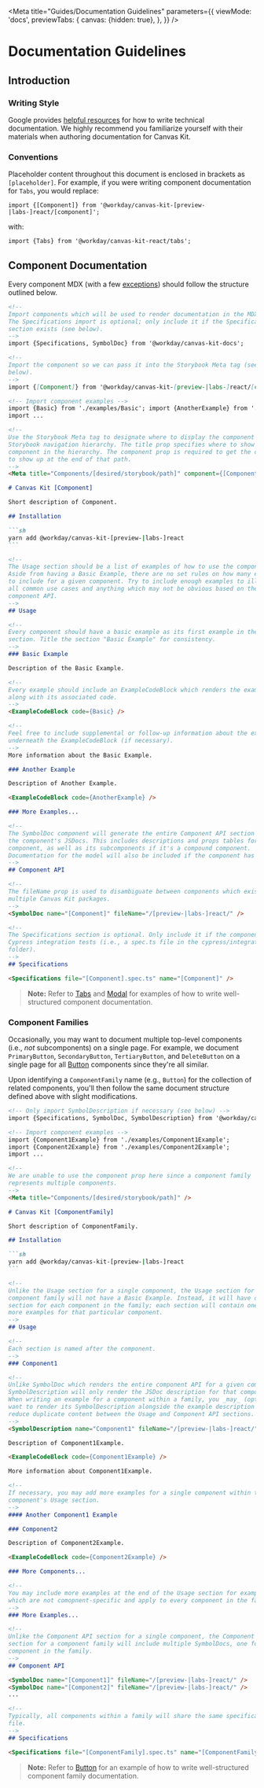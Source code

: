 <Meta
  title="Guides/Documentation Guidelines"
  parameters={{
    viewMode: 'docs',
    previewTabs: {
      canvas: {hidden: true},
    },
  }}
/>

# Documentation Guidelines

## Introduction

### Writing Style

Google provides [helpful resources](https://developers.google.com/tech-writing/overview) for how to
write technical documentation. We highly recommend you familiarize yourself with their materials
when authoring documentation for Canvas Kit.

### Conventions

Placeholder content throughout this document is enclosed in brackets as `[placeholder]`. For
example, if you were writing component documentation for `Tabs`, you would replace:

```tsx
import {[Component]} from '@workday/canvas-kit-[preview-|labs-]react/[component]';
```

with:

```tsx
import {Tabs} from '@workday/canvas-kit-react/tabs';
```

## Component Documentation

Every component MDX (with a few [exceptions](#component-families)) should follow the structure
outlined below.

````md
<!--
Import components which will be used to render documentation in the MDX file.
The Specifications import is optional; only include it if the Specifications
section exists (see below).
-->
import {Specifications, SymbolDoc} from '@workday/canvas-kit-docs';

<!--
Import the component so we can pass it into the Storybook Meta tag (see
below).
-->
import {[Component]} from '@workday/canvas-kit-[preview-|labs-]react/[component]';

<!-- Import component examples -->
import {Basic} from './examples/Basic'; import {AnotherExample} from './examples/AnotherExample';
import ...

<!--
Use the Storybook Meta tag to designate where to display the component in the
Storybook navigation hierarchy. The title prop specifies where to show the
component in the hierarchy. The component prop is required to get the component
to show up at the end of that path.
-->
<Meta title="Components/[desired/storybook/path]" component={[Component]} />

# Canvas Kit [Component]

Short description of Component.

## Installation

```sh
yarn add @workday/canvas-kit-[preview-|labs-]react
```

<!--
The Usage section should be a list of examples of how to use the component.
Aside from having a Basic Example, there are no set rules on how many examples
to include for a given component. Try to include enough examples to illustrate
all common use cases and anything which may not be obvious based on the
component API.
-->
## Usage

<!--
Every component should have a basic example as its first example in the Usage
section. Title the section "Basic Example" for consistency.
-->
### Basic Example

Description of the Basic Example.

<!--
Every example should include an ExampleCodeBlock which renders the example
along with its associated code.
-->
<ExampleCodeBlock code={Basic} />

<!--
Feel free to include supplemental or follow-up information about the example
underneath the ExampleCodeBlock (if necessary).
-->
More information about the Basic Example.

### Another Example

Description of Another Example.

<ExampleCodeBlock code={AnotherExample} />

### More Examples...

<!--
The SymbolDoc component will generate the entire Component API section using
the component's JSDocs. This includes descriptions and props tables for the
component, as well as its subcomponents if it's a compound component.
Documentation for the model will also be included if the component has a model.
-->
## Component API

<!--
The fileName prop is used to disambiguate between components which exist in
multiple Canvas Kit packages.
-->
<SymbolDoc name="[Component]" fileName="/[preview-|labs-]react/" />

<!--
The Specifications section is optional. Only include it if the component has
Cypress integration tests (i.e., a spec.ts file in the cypress/integration
folder).
-->
## Specifications

<Specifications file="[Component].spec.ts" name="[Component]" />
````

> **Note:** Refer to [Tabs](/components/containers/tabs/) and [Modal](/components/popups/modal/) for
> examples of how to write well-structured component documentation.

### Component Families

Occasionally, you may want to document multiple top-level components (i.e., _not_ subcomponents) on
a single page. For example, we document `PrimaryButton`, `SecondaryButton`, `TertiaryButton`, and
`DeleteButton` on a single page for all [Button](/components/buttons/button/) components since
they're all similar.

Upon identifying a `ComponentFamily` name (e.g., `Button`) for the collection of related components,
you'll then follow the same document structure defined above with slight modifications.

````md
<!-- Only import SymbolDescription if necessary (see below) -->
import {Specifications, SymbolDoc, SymbolDescription} from '@workday/canvas-kit-docs';

<!-- Import component examples -->
import {Component1Example} from './examples/Component1Example';
import {Component2Example} from './examples/Component2Example';
import ...

<!--
We are unable to use the component prop here since a component family
represents multiple components.
-->
<Meta title="Components/[desired/storybook/path]" />

# Canvas Kit [ComponentFamily]

Short description of ComponentFamily.

## Installation

```sh
yarn add @workday/canvas-kit-[preview-|labs-]react
```

<!--
Unlike the Usage section for a single component, the Usage section for a
component family will not have a Basic Example. Instead, it will have one
section for each component in the family; each section will contain one or
more examples for that particular component.
-->
## Usage

<!--
Each section is named after the component.
-->
### Component1

<!--
Unlike SymbolDoc which renders the entire component API for a given component,
SymbolDescription will only render the JSDoc description for that component.
When writing an example for a component within a family, you _may_ (optional)
want to render its SymbolDescription alongside the example description to
reduce duplicate content between the Usage and Component API sections.
-->
<SymbolDescription name="Component1" fileName="/[preview-|labs-]react/" />

Description of Component1Example.

<ExampleCodeBlock code={Component1Example} />

More information about Component1Example.

<!--
If necessary, you may add more examples for a single component within that
component's Usage section.
-->
#### Another Component1 Example

### Component2

Description of Component2Example.

<ExampleCodeBlock code={Component2Example} />

### More Components...

<!--
You may include more examples at the end of the Usage section for examples
which are not comopnent-specific and apply to every component in the family.
-->
### More Examples...

<!--
Unlike the Component API section for a single component, the Component API
section for a component family will include multiple SymbolDocs, one for each
component in the family.
-->
## Component API

<SymbolDoc name="[Component1]" fileName="/[preview-|labs-]react/" />
<SymbolDoc name="[Component2]" fileName="/[preview-|labs-]react/" />
...

<!--
Typically, all components within a family will share the same specifications
file.
-->
## Specifications

<Specifications file="[ComponentFamily].spec.ts" name="[ComponentFamily]" />
````

> **Note:** Refer to [Button](/components/buttons/button/) for an example of how to write
> well-structured component family documentation.
